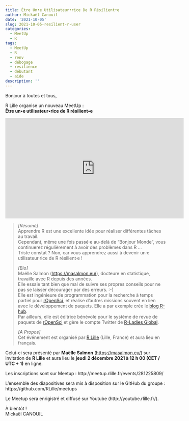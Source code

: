 ```yaml
---
title: Être Un•e Utilisateur•rice De R Résilient•e
author: Mickaël Canouil
date: '2021-10-05'
slug: 2021-10-05-resilient-r-user
categories:
  - MeetUp
  - R
tags:
  - MeetUp
  - R
  - renv
  - débogage
  - resilience
  - débutant
  - aide
description: ''
---
```


Bonjour à toutes et tous,
 
R Lille organise un nouveau MeetUp :  
**Être un•e utilisateur•rice de R résilient•e**

<center>
<iframe width="560" height="315" src="https://www.youtube.com/embed/Jt0-x_w1Rzw" title="YouTube video player" frameborder="0" allow="accelerometer; autoplay; clipboard-write; encrypted-media; gyroscope; picture-in-picture" allowfullscreen></iframe>
</center>
<!-- <center>
![](images/2021-12-02.png)
</center> -->
  
> _[Résumé]_  
> Apprendre R est une excellente idée pour réaliser différentes tâches au travail.  
> Cependant, même une fois passé·e au-delà de "Bonjour Monde", vous continuerez régulièrement à avoir des problèmes dans R ...  
> Triste constat ? Non, car vous apprendrez aussi à devenir un·e utilisateur·rice de R résilient·e !
> 
> _[Bio]_  
> Maëlle Salmon ([https://masalmon.eu/](https://masalmon.eu/)), docteure en statistique, travaille avec R depuis des années.  
> Elle essaie tant bien que mal de suivre ses propres conseils pour ne pas se laisser décourager par des erreurs. :-)  
> Elle est ingénieure de programmation pour la recherche à temps partiel pour [rOpenSci](https://ropensci.org/), et réalise d'autres missions souvent en lien avec le développement de paquets. 
> Elle a par exemple crée le [blog R-hub](https://blog.r-hub.io/).  
> Par ailleurs, elle est éditrice bénévole pour le système de revue de paquets de [rOpenSci](https://ropensci.org/) et gère le compte Twitter de [R-Ladies Global](https://twitter.com/RLadiesGlobal).
> 
> _[A Propos]_  
> Cet événement est organisé par [R Lille](https://rlille.fr) (Lille, France) et aura lieu en français.

Celui-ci sera présenté par **Maëlle Salmon** ([https://masalmon.eu/](https://masalmon.eu/)) sur invitation de __R Lille__ et aura lieu le **jeudi 2 décembre 2021 à 12 h 00 (CET / UTC + 1)** en ligne.

Les inscriptions sont sur Meetup : http://meetup.rlille.fr/events/281225809/

L'ensemble des diapositives sera mis à disposition sur le GitHub du groupe : https://github.com/RLille/meetups

Le Meetup sera enrigistré et diffusé sur Youtube (http://youtube.rlille.fr/).

À bientôt !  
Mickaël CANOUIL